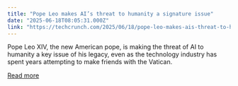 ```yaml
---
title: "Pope Leo makes AI’s threat to humanity a signature issue"
date: "2025-06-18T08:05:31.000Z"
link: "https://techcrunch.com/2025/06/18/pope-leo-makes-ais-threat-to-humanity-a-signature-issue/"
---
```


Pope Leo XIV, the new American pope, is making the threat of AI to humanity a key issue of his legacy, even as the technology industry has spent years attempting to make friends with the Vatican. 

[Read more](https://techcrunch.com/2025/06/18/pope-leo-makes-ais-threat-to-humanity-a-signature-issue/)
